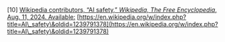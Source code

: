 \[10\]	[Wikipedia contributors, “AI safety,” *Wikipedia, The Free Encyclopedia*, Aug. 11, 2024\. Available:](http://paperpile.com/b/Lj1YHA/OHEaU) [https://en.wikipedia.org/w/index.php?title=AI\_safety\&oldid=1239791378](https://en.wikipedia.org/w/index.php?title=AI\_safety\&oldid=1239791378)